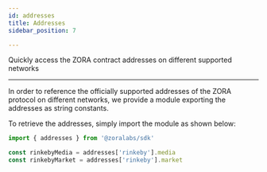 ```yaml
---
id: addresses
title: Addresses
sidebar_position: 7

---
```


Quickly access the ZORA contract addresses on different supported networks

---

In order to reference the officially supported addresses of the ZORA protocol on different networks,
we provide a module exporting the addresses as string constants.

To retrieve the addresses, simply import the module as shown below:

```js
import { addresses } from '@zoralabs/sdk'

const rinkebyMedia = addresses['rinkeby'].media
const rinkebyMarket = addresses['rinkeby'].market
```
